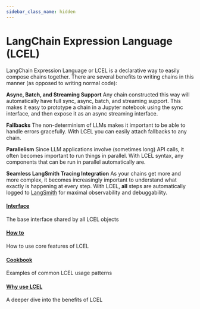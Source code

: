 ```yaml
---
sidebar_class_name: hidden
---
```


# LangChain Expression Language (LCEL)

LangChain Expression Language or LCEL is a declarative way to easily compose chains together.
There are several benefits to writing chains in this manner (as opposed to writing normal code):

**Async, Batch, and Streaming Support**
Any chain constructed this way will automatically have full sync, async, batch, and streaming support.
This makes it easy to prototype a chain in a Jupyter notebook using the sync interface, and then expose it as an async streaming interface.

**Fallbacks**
The non-determinism of LLMs makes it important to be able to handle errors gracefully.
With LCEL you can easily attach fallbacks to any chain.

**Parallelism**
Since LLM applications involve (sometimes long) API calls, it often becomes important to run things in parallel.
With LCEL syntax, any components that can be run in parallel automatically are.

**Seamless LangSmith Tracing Integration**
As your chains get more and more complex, it becomes increasingly important to understand what exactly is happening at every step.
With LCEL, **all** steps are automatically logged to [LangSmith](https://smith.langchain.com) for maximal observability and debuggability.

#### [Interface](/docs/expression_language/interface)
The base interface shared by all LCEL objects

#### [How to](/docs/expression_language/how_to)
How to use core features of LCEL

#### [Cookbook](/docs/expression_language/cookbook)
Examples of common LCEL usage patterns

#### [Why use LCEL](/docs/expression_language/why)
A deeper dive into the benefits of LCEL
